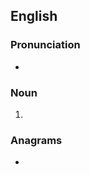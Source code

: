 {{also|Byes}}
==English==

===Pronunciation===
* {{rhymes|aɪz|lang=en}}

===Noun===
{{head|en|noun plural form}}

# {{plural of|bye|lang=en}}

===Anagrams===
* {{anagrams|en|a=besy|Beys|Ebys|beys}}